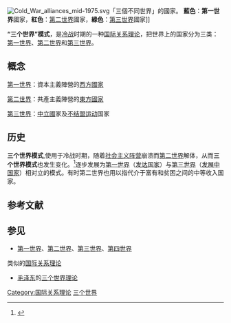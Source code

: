 {{About|冷战时期西方提出的'''三个世界'''|毛泽东于1970年代提出的'''三个世界划分'''|三个世界理论 (毛泽东)|其它名为“三个世界”的理论|三个世界}}

[[File:Cold_War_alliances_mid-1975.svg|right]]「三個不同世界」的國家。 '''藍色'''：'''第一世界'''國家，'''紅色'''：[[第二世界|第二世界]]國家，'''綠色'''：[[第三世界|第三世界]]國家]]

'''“三个世界”模式'''，是[[冷战|冷战]]时期的一种[[国际关系理论|国际关系理论]]，把世界上的国家分为三类：[[第一世界|第一世界]]、[[第二世界|第二世界]]和[[第三世界|第三世界]]。

== 概念 ==
[[第一世界|第一世界]]：資本主義陣營的[[西方國家|西方國家]]

[[第二世界|第二世界]]：共產主義陣營的[[東方集團|東方國家]]

[[第三世界|第三世界]]：[[中立國|中立國]]家及[[不结盟运动|不结盟运动]]国家

== 历史 ==
'''三个世界模式''',使用于冷战时期，随着[[社会主义阵营|社会主义阵营]]崩溃而[[第二世界|第二世界]]解体，从而'''三个世界模式'''也发生变化。<ref name=Sociology>{{Cite book |url = http://books.google.com/books?id=vbu2gis26C0C&pg=PA42&lpg=PA42&dq=second+world+countries+communist |title = Sociology |author = Giddens, Anthony |publisher = Polity |year = 2006 |language = en |access-date = 2015-04-26 |archive-date = 2014-01-07 |archive-url = https://web.archive.org/web/20140107213832/http://books.google.com/books?id=vbu2gis26C0C&pg=PA42&lpg=PA42&dq=second+world+countries+communist |dead-url = no }}</ref>逐步发展为[[第一世界|第一世界]]（[[发达国家|发达国家]]）与[[第三世界|第三世界]]（[[发展中国家|发展中国家]]）相对立的模式。有时第二世界也用以指代介于富有和贫困之间的中等收入国家。

== 参考文献 ==
{{Reflist}}

== 参见 ==
{{Portal box|国际关系}}
* [[第一世界|第一世界]]、[[第二世界|第二世界]]、[[第三世界|第三世界]]、[[第四世界|第四世界]]

; 类似的[[国际关系理论|国际关系理论]]
* [[毛泽东|毛泽东]]的[[三个世界理论_(毛泽东)|三个世界理论]]

[[Category:国际关系理论|Category:国际关系理论]]
[[Category:三个世界|]]